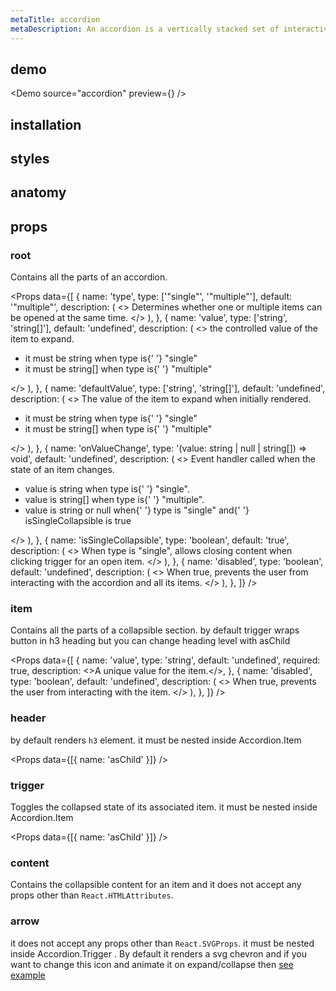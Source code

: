 ```yaml
---
metaTitle: accordion
metaDescription: An accordion is a vertically stacked set of interactive headings that each contain a title representing a section of content.
---
```


<DocHeader
  title="accordion"
  description="An accordion is a vertically stacked set of interactive headings that each contain a title representing a section of content. "
/>

<DocHeaderLinks component="accordion" />

<Separator />

## demo

<Demo source="accordion" preview={<AccordionDemo />} />

## installation

<Installation package="@webbo-ui/accordion" />

## styles

<StylePaths component="accordion" />

## anatomy

<Anatomy component="accordion" />

## props

### root

Contains all the parts of an accordion.

<Props
  data={[
    {
      name: 'type',
      type: ['"single"', '"multiple"'],
      default: '"multiple"',
      description: (
        <>
          Determines whether one or multiple items can be opened at the same
          time.
        </>
      ),
    },
    {
      name: 'value',
      type: ['string', 'string[]'],
      default: 'undefined',
      description: (
        <>
          the controlled value of the item to expand.
          <ul>
            <li>
              it must be <TsType>string</TsType> when <Prop>type</Prop> is{' '}
              <TsType>"single"</TsType>
            </li>
            <li>
              it must be <TsType>string[]</TsType> when <Prop>type</Prop> is{' '}
              <TsType>"multiple"</TsType>
            </li>
          </ul>
        </>
      ),
    },
    {
      name: 'defaultValue',
      type: ['string', 'string[]'],
      default: 'undefined',
      description: (
        <>
          The value of the item to expand when initially rendered.
          <ul>
            <li>
              it must be <TsType>string</TsType> when <Prop>type</Prop> is{' '}
              <TsType>"single"</TsType>
            </li>
            <li>
              it must be <TsType>string[]</TsType> when <Prop>type</Prop> is{' '}
              <TsType>"multiple"</TsType>
            </li>
          </ul>
        </>
      ),
    },
    {
      name: 'onValueChange',
      type: '(value: string | null | string[]) => void',
      default: 'undefined',
      description: (
        <>
          Event handler called when the state of an item changes.
          <ul>
            <li>
              value is <TsType>string</TsType> when <Prop>type</Prop> is{' '}
              <TsType>"single"</TsType>.
            </li>
            <li>
              value is <TsType>string[]</TsType> when <Prop>type</Prop> is{' '}
              <TsType>"multiple"</TsType>.
            </li>
            <li>
              value is <TsType>string</TsType> or <TsType>null</TsType> when{' '}
              <Prop>type</Prop> is <TsType>"single"</TsType> and{' '}
              <Prop>isSingleCollapsible</Prop> is <TsType>true</TsType>
            </li>
          </ul>
        </>
      ),
    },
    {
      name: 'isSingleCollapsible',
      type: 'boolean',
      default: 'true',
      description: (
        <>
          When <Prop>type</Prop> is <TsType>"single"</TsType>, allows closing
          content when clicking trigger for an open item.
        </>
      ),
    },
    {
      name: 'disabled',
      type: 'boolean',
      default: 'undefined',
      description: (
        <>
          When <TsType>true</TsType>, prevents the user from interacting with
          the accordion and all its items.
        </>
      ),
    },
  ]}
/>

### item

Contains all the parts of a collapsible section. by default trigger wraps button in h3 heading but you can change heading level with <Prop>asChild</Prop>

<Props
  data={[
    {
      name: 'value',
      type: 'string',
      default: 'undefined',
      required: true,
      description: <>A unique value for the item.</>,
    },
    {
      name: 'disabled',
      type: 'boolean',
      default: 'undefined',
      description: (
        <>
          When <TsType>true</TsType>, prevents the user from interacting with
          the item.
        </>
      ),
    },
  ]}
/>

### header

by default renders <code>h3</code> element. it must be nested inside <Prop>Accordion.Item</Prop>

<Props data={[{ name: 'asChild' }]} />

### trigger

Toggles the collapsed state of its associated item. it must be nested inside <Prop>Accordion.Item</Prop>

<Props data={[{ name: 'asChild' }]} />

### content

Contains the collapsible content for an item and it does not accept any props other than <code>React.HTMLAttributes</code>.

### arrow

it does not accept any props other than <code>React.SVGProps</code>. it must be nested inside <Prop>Accordion.Trigger</Prop>
. By default it renders a svg chevron and if you want to change this icon and animate it on expand/collapse then [see example](#custom-indicator-example)
